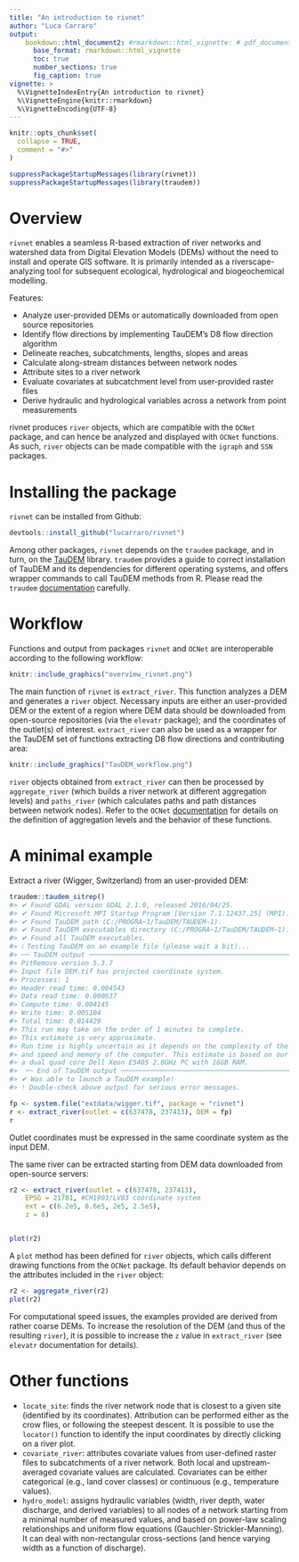 ```yaml
---
title: "An introduction to rivnet"
author: "Luca Carraro"
output: 
    bookdown::html_document2: #rmarkdown::html_vignette: # pdf_document 
      base_format: rmarkdown::html_vignette
      toc: true
      number_sections: true
      fig_caption: true
vignette: >
  %\VignetteIndexEntry{An introduction to rivnet}
  %\VignetteEngine{knitr::rmarkdown}
  %\VignetteEncoding{UTF-8}
---
```


```r
knitr::opts_chunk$set(
  collapse = TRUE,
  comment = "#>"
)
``` 

```r
suppressPackageStartupMessages(library(rivnet))
suppressPackageStartupMessages(library(traudem))
```


# Overview

`rivnet` enables a seamless R-based extraction of river networks and watershed data from Digital Elevation Models (DEMs) without the need to install and operate GIS software. It is primarily intended as a riverscape-analyzing tool for subsequent ecological, hydrological and biogeochemical modelling.

Features:

* Analyze user-provided DEMs or automatically downloaded from open source repositories
* Identify flow directions by implementing TauDEM's D8 flow direction algorithm
* Delineate reaches, subcatchments, lengths, slopes and areas
* Calculate along-stream distances between network nodes
* Attribute sites to a river network
* Evaluate covariates at subcatchment level from user-provided raster files
* Derive hydraulic and hydrological variables across a network from point measurements

rivnet produces `river` objects, which are compatible with the `OCNet` package, and can hence be analyzed and displayed with `OCNet` functions. As such, `river` objects can be made compatible with the `igraph` and `SSN` packages.

# Installing the package

`rivnet` can be installed from Github:

```r
devtools::install_github("lucarraro/rivnet")
```

Among other packages, `rivnet` depends on the `traudem` package, and in turn, on the [TauDEM](https://hydrology.usu.edu/taudem/taudem5/) library. `traudem` provides a guide to correct installation of TauDEM and its dependencies for different operating systems, and offers wrapper commands to call TauDEM methods from R. Please read the `traudem` [documentation](https://lucarraro.github.io/traudem) carefully.

# Workflow

Functions and output from packages `rivnet` and `OCNet` are interoperable according to the following workflow:

```r
knitr::include_graphics("overview_rivnet.png")
```

The main function of `rivnet` is `extract_river`. This function analyzes a DEM and generates a `river` object. Necessary inputs are either an user-provided DEM or the extent of a region where DEM data should be downloaded from open-source repositories (via the `elevatr` package); and the coordinates of the outlet(s) of interest. `extract_river` can also be used as a wrapper for the TauDEM set of functions extracting D8 flow directions and contributing area:

```r
knitr::include_graphics("TauDEM_workflow.png")
```

`river` objects obtained from `extract_river` can then be processed by `aggregate_river` (which builds a river network at different aggregation levels) and `paths_river` (which calculates paths and path distances between network nodes). Refer to the `OCNet` [documentation](https://lucarraro.github.io/OCNet/articles/OCNet.html) for details on the definition of aggregation levels and the behavior of these functions.

# A minimal example

Extract a river (Wigger, Switzerland) from an user-provided DEM:
```r
traudem::taudem_sitrep()
#> ✔ Found GDAL version GDAL 2.1.0, released 2016/04/25.
#> ✔ Found Microsoft MPI Startup Program [Version 7.1.12437.25] (MPI).
#> ✔ Found TauDEM path (C:/PROGRA~1/TauDEM/TAUDEM~1).
#> ✔ Found TauDEM executables directory (C:/PROGRA~1/TauDEM/TAUDEM~1).
#> ✔ Found all TauDEM executables.
#> ℹ Testing TauDEM on an example file (please wait a bit)...
#> ── TauDEM output ───────────────────────────────────────────────────────────────────────────────────────────────────────────────────────────────────────────
#> PitRemove version 5.3.7
#> Input file DEM.tif has projected coordinate system.
#> Processes: 1
#> Header read time: 0.004543
#> Data read time: 0.000637
#> Compute time: 0.004145
#> Write time: 0.005104
#> Total time: 0.014429
#> This run may take on the order of 1 minutes to complete.
#> This estimate is very approximate. 
#> Run time is highly uncertain as it depends on the complexity of the input data 
#> and speed and memory of the computer. This estimate is based on our testing on 
#> a dual quad core Dell Xeon E5405 2.0GHz PC with 16GB RAM.
#>  ── End of TauDEM output ─────────────────────────────────────────────────────────────────────────────────────────────────────────────────────────────────
#> ✔ Was able to launch a TauDEM example!
#> ! Double-check above output for serious error messages.
```

```r
fp <- system.file("extdata/wigger.tif", package = "rivnet")
r <- extract_river(outlet = c(637478, 237413), DEM = fp)
r
```
Outlet coordinates must be expressed in the same coordinate system as the input DEM.

The same river can be extracted starting from DEM data downloaded from open-source servers:
```r
r2 <- extract_river(outlet = c(637478, 237413),
	EPSG = 21781, #CH1903/LV03 coordinate system
	ext = c(6.2e5, 6.6e5, 2e5, 2.5e5),
	z = 8)


plot(r2)

```

A `plot` method has been defined for `river` objects, which calls different drawing functions from the `OCNet` package. Its default behavior depends on the attributes included in the `river` object:
```r
r2 <- aggregate_river(r2)
plot(r2)

```

For computational speed issues, the examples provided are derived from rather coarse DEMs. To increase the resolution of the DEM (and thus of the resulting `river`), it is possible to increase the `z` value in `extract_river` (see `elevatr` documentation for details).

# Other functions

* `locate_site`: finds the river network node that is closest to a given site (identified by its coordinates). Attribution can be performed either as the crow flies, or following the steepest descent. It is possible to use the `locator()` function to identify the input coordinates by directly clicking on a river plot.
* `covariate_river`: attributes covariate values from user-defined raster files to subcatchments of a river network. Both local and upstream-averaged covariate values are calculated. Covariates can be either categorical (e.g., land cover classes) or continuous (e.g., temperature values).
* `hydro_model`: assigns hydraulic variables (width, river depth, water discharge, and derived variables) to all nodes of a network starting from a minimal number of measured values, and based on power-law scaling relationships and uniform flow equations (Gauchler-Strickler-Manning). It can deal with non-rectangular cross-sections (and hence varying width as a function of discharge).

